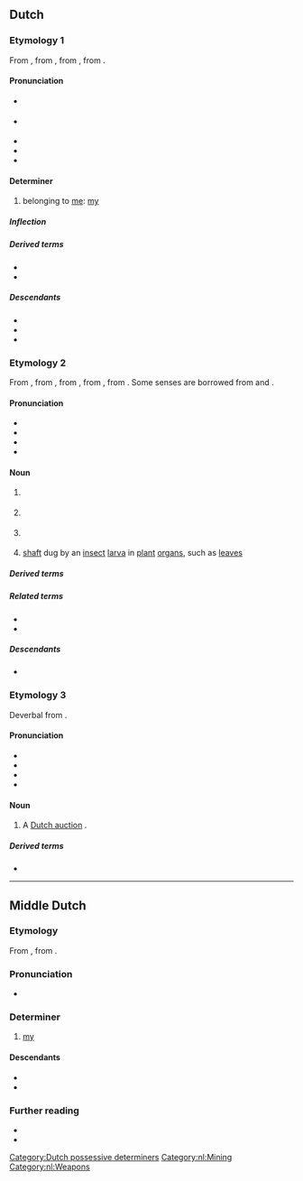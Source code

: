 ==Dutch==

===Etymology 1===
From {{inh|nl|dum|mijn}}, from {{inh|nl|odt|mīn}}, from {{inh|nl|gmw-pro|*mīn}}, from {{inh|nl|gem-pro|*mīnaz}}.

====Pronunciation====
* {{IPA|nl|/mɛi̯n/}} {{qualifier|stressed}}
* {{IPA|nl|/mən/}} {{qualifier|unstressed; may be spelt {{m|nl|m'n}}}}
* {{audio|nl|Nl-mijn.ogg|audio}}
* {{hyphenation|nl|mijn}}
* {{rhyme|nl|ɛi̯n|ən|s=1}}

====Determiner====
{{head|nl|determiner|dependent possessive, independent possessive|mijne|contracted form|m'n}}

# belonging to [[me]]: [[my]]
#: {{ux|nl|Dit is '''mijn''' mijn.|This is '''my''' mine.}}

=====Inflection=====
{{nl-decl-personal pronouns}}

=====Derived terms=====
* {{l|nl|meneer}}
* {{l|nl|mevrouw}}

=====Descendants=====
* {{desc|af|my}}
* {{desc|gmw-jdt|māin}}
* {{desc|dcr|mi}}

===Etymology 2===
From {{inh|nl|dum|mine}}, from {{der|nl|fro|mine}}, from {{der|nl|LL.|mina}}, from {{der|nl|cel-gau|-}}, from {{der|nl|cel-pro|*mēnis||ore, metal}}. Some senses are borrowed from {{bor|nl|fr|mine|t=explosive device}} and {{bor|nl|frm|mine|t=tunnel for sapping}}.

====Pronunciation====
* {{IPA|nl|/mɛi̯n/}}
* {{audio|nl|Nl-mijn.ogg|audio}}
* {{hyphenation|nl|mijn}}
* {{rhyme|nl|ɛi̯n|s=1}}

====Noun====
{{nl-noun|f|-en|mijntje}}

# {{l|en|mine}} {{gloss|place where [[ore]] is taken out of the ground}}
#: {{ux|nl|Deze '''mijn''' is mijn '''mijn''', ga ergens anders delven.|This '''mine''' is my '''mine''', go excavate somewhere else.}}
# {{l|en|mine}} {{gloss|device meant to explode when stepped upon or touched}}
#: {{ux|nl|Deze '''mijn''' is mijn '''mijn''', ga je ergens anders opblazen.|This '''mine''' is my '''mine''', go blow yourself up somewhere else.}}
# {{lb|nl|historical}} {{l|en|mine}} {{gloss|tunnel used for sapping enemy defence works or lines}}
# {{lb|nl|entomology}} [[shaft]] dug by an [[insect]] [[larva]] in [[plant]] [[organ]]s, such as [[leaf|leaves]]

=====Derived terms=====
{{der4|nl|antipersoneelsmijn|antipersoonsmijn|antitankmijn|antivoertuigmijn|ijzermijn|goudmijn|kolenmijn|kopermijn|landmijn|mijnarbeider|mijnbouw|mijnen|mijnenveld|mijngang|mijngas|mijngeest|mijnhout|mijnramp|mijnschacht|mijnsteenberg|mijnstreek|mijnwerker|mijnwagen|mijnwezen|staatsmijn|zeemijn|zilvermijn|zoutmijn}}

=====Related terms=====
* {{l|nl|mineren}}
* {{l|nl|mineur}}

=====Descendants=====
* {{desc|af|myn}}

===Etymology 3===
Deverbal from {{m|nl|mijnen||to buy at a Dutch auction; to shout "mine"}}.

====Pronunciation====
* {{IPA|nl|/mɛi̯n/}}
* {{hyphenation|nl|mijn}}
* {{audio|nl|Nl-mijn.ogg|audio}}
* {{hyphenation|nl|ɛi̯n}}

====Noun====
{{nl-noun|f|-en|-}}

# {{lb|nl|historical|Southern Dutch}} A [[Dutch auction]] {{gloss|reverse auction with gradual reduction of the price until a buyer is found}}.
#: {{syn|nl|afslag}}

=====Derived terms=====
* {{l|nl|botermijn}}

[[Category:Dutch possessive determiners]]
[[Category:nl:Mining]]
[[Category:nl:Weapons]]

----

==Middle Dutch==

===Etymology===
From {{inh|dum|odt|mīn}}, from {{inh|dum|gem-pro|*mīnaz}}.

===Pronunciation===
* {{IPA|dum|/miːn/}}

===Determiner===
{{head|dum|determiner}}

# [[my]]

====Descendants====
* {{desc|nl|mijn}}
* {{desc|li|mien}}

===Further reading===
* {{R:VMNW|ID88332}}
* {{R:MNW|29721}}